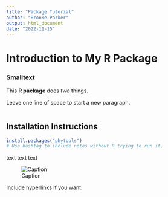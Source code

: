 ```yaml
---
title: "Package Tutorial"
author: "Brooke Parker"
output: html_document
date: "2022-11-15"
---
```


# Introduction to My R Package
### Smalltext

This **R package** does *two* things.

Leave one line of space to start a new paragraph.


```r

```

## Installation Instructions

```r
install.packages("phytools")
# Use hashtag to include notes without R trying to run it.
```

text text text

![Caption](path/to/image)

Include [hyperlinks](website.com) if you want.